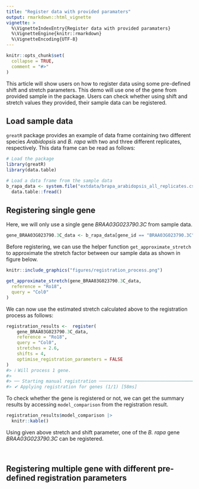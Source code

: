 ```yaml
---
title: "Register data with provided paramaters"
output: rmarkdown::html_vignette
vignette: >
  %\VignetteIndexEntry{Register data with provided paramaters}
  %\VignetteEngine{knitr::rmarkdown}
  %\VignetteEncoding{UTF-8}
---
```


```r
knitr::opts_chunk$set(
  collapse = TRUE,
  comment = "#>"
)
```

This article will show users on how to register data using some pre-defined shift and stretch parameters. This demo will use one of the gene from provided sample in the package. Users can check whether using shift and stretch values they provided, their sample data can be registered. 

## Load sample data

`greatR` package provides an example of data frame containing two different species *Arabidopsis* and *B. rapa* with two and three different replicates, respectively. This data frame can be read as follows:

```r
# Load the package
library(greatR)
library(data.table)
```

```r
# Load a data frame from the sample data
b_rapa_data <- system.file("extdata/brapa_arabidopsis_all_replicates.csv", package = "greatR") |>
  data.table::fread()
```

## Registering single gene

Here, we will only use a single gene *BRAA03G023790.3C* from sample data. 

```r
gene_BRAA03G023790.3C_data <- b_rapa_data[gene_id == "BRAA03G023790.3C"]
```

Before registering, we can use the helper function `get_approximate_stretch` to approximate the stretch factor between our sample data as shown in figure below. 

```r
knitr::include_graphics("figures/registration_process.png")
```


```r
get_approximate_stretch(gene_BRAA03G023790.3C_data,
  reference = "Ro18",
  query = "Col0"
)
```
We can now use the estimated stretch calculated above to the registration process as follows:

```r
registration_results <-  register(
    gene_BRAA03G023790.3C_data,
    reference = "Ro18",
    query = "Col0",
    stretches = 2.6,
    shifts = 4, 
    optimise_registration_parameters = FALSE
)
#> ℹ Will process 1 gene.
#> 
#> ── Starting manual registration ────────────────────────────────────────────────
#> ✔ Applying registration for genes (1/1) [58ms]
```

To check whether the gene is registered or not, we can get the summary results by accessing `model_comparison` from the registration result. 


```r
registration_results$model_comparison |>
  knitr::kable()
```

Using given above stretch and shift parameter, one of the *B. rapa* gene *BRAA03G023790.3C*  can be registered. 

<br>

## Registering multiple gene with different pre-defined registration parameters






